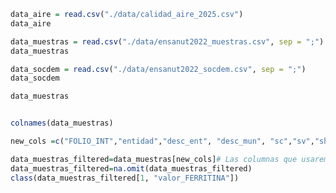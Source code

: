 
```r
data_aire = read.csv("./data/calidad_aire_2025.csv")
data_aire

data_muestras = read.csv("./data/ensanut2022_muestras.csv", sep = ";")
data_muestras

data_socdem = read.csv("./data/ensanut2022_socdem.csv", sep = ";")
data_socdem

data_muestras



```
```r
colnames(data_muestras)
```
```r
new_cols =c("FOLIO_INT","entidad","desc_ent", "desc_mun", "sc","sv","sh","sm","int_hemoglobina","hb02","valor_AC_URICO","valor_ALBU","valor_COL_HDL","valor_COL_LDL","valor_COLEST","valor_CREAT","valor_GLU_SUERO","valor_INSULINA","valor_PCR","valor_TRIG","valor_EAG","valor_HB1AC","valor_FERRITINA","valor_FOL","valor_HCST","valor_PROTCREAC","valor_STFR_FEB23","valor_VIT_B12","valor_VIT_D","ponde_v","ponde_m12a49","ponde_m0a11")  

data_muestras_filtered=data_muestras[new_cols]# Las columnas que usaremos 
data_muestras_filtered=na.omit(data_muestras_filtered)
class(data_muestras_filtered[1, "valor_FERRITINA"])
```


